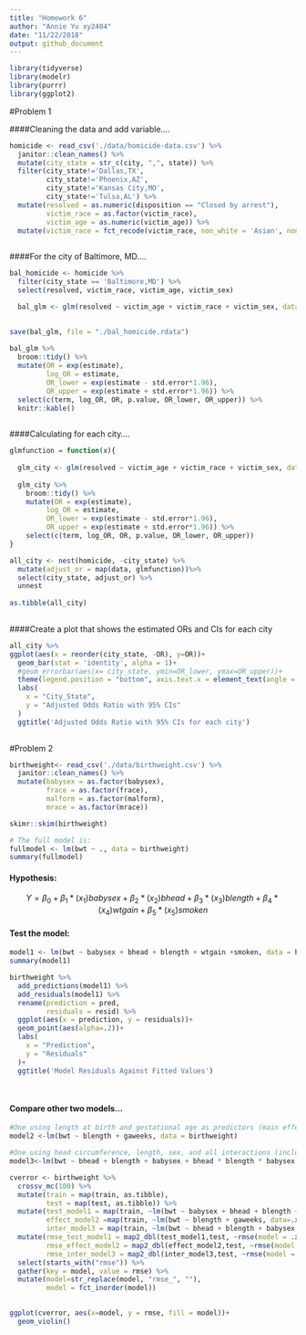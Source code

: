 ```yaml
---
title: "Homework 6"
author: "Annie Yu xy2404"
date: "11/22/2018"
output: github_document
---
```


```r
library(tidyverse)
library(modelr)
library(purrr)
library(ggplot2)
```

#Problem 1

####Cleaning the data and add variable....
```r
homicide <- read_csv('./data/homicide-data.csv') %>% 
  janitor::clean_names() %>%
  mutate(city_state = str_c(city, ",", state)) %>% 
  filter(city_state!='Dallas,TX',
         city_state!='Phoenix,AZ',
         city_state!='Kansas City,MO',
         city_state!='Tulsa,AL') %>%
  mutate(resolved = as.numeric(disposition == "Closed by arrest"),
         victim_race = as.factor(victim_race),
         victim_age = as.numeric(victim_age)) %>% 
  mutate(victim_race = fct_recode(victim_race, non_white = 'Asian', non_white = 'Black', non_white = 'Hispanic', non_white = 'Other', non_white = 'Unknown', white = 'White'))
  
```

####For the city of Baltimore, MD....
```r
bal_homicide <- homicide %>% 
  filter(city_state == 'Baltimore,MD') %>% 
  select(resolved, victim_race, victim_age, victim_sex) 

  bal_glm <- glm(resolved ~ victim_age + victim_race + victim_sex, data = bal_homicide, family = binomial())
  

save(bal_glm, file = "./bal_homicide.rdata")
  
bal_glm %>% 
  broom::tidy() %>% 
  mutate(OR = exp(estimate),
         log_OR = estimate,
         OR_lower = exp(estimate - std.error*1.96),
         OR_upper = exp(estimate + std.error*1.96)) %>% 
  select(c(term, log_OR, OR, p.value, OR_lower, OR_upper)) %>% 
  knitr::kable()
  
```

####Calculating for each city....
```r
glmfunction = function(x){
  
  glm_city <- glm(resolved ~ victim_age + victim_race + victim_sex, data = x, family = binomial())
  
  glm_city %>% 
    broom::tidy() %>% 
    mutate(OR = exp(estimate),
         log_OR = estimate,
         OR_lower = exp(estimate - std.error*1.96),
         OR_upper = exp(estimate + std.error*1.96)) %>% 
    select(c(term, log_OR, OR, p.value, OR_lower, OR_upper))
}

all_city <- nest(homicide, -city_state) %>% 
  mutate(adjust_or = map(data, glmfunction))%>% 
  select(city_state, adjust_or) %>% 
  unnest  
 
as.tibble(all_city)
  

```

####Create a plot that shows the estimated ORs and CIs for each city
```r
all_city %>% 
ggplot(aes(x = reorder(city_state, -OR), y=OR))+
  geom_bar(stat = 'identity', alpha = 1)+
  #geom_errorbar(aes(x= city_state, ymin=OR_lower, ymax=OR_upper))+
  theme(legend.position = "bottom", axis.text.x = element_text(angle = 90, hjust = 1), legend.key.width = unit(0.15,'cm')) +
  labs(
    x = "City_State",
    y = "Adjusted Odds Ratio with 95% CIs"
  )
  ggtitle('Adjusted Odds Ratio with 95% CIs for each city')
  
```

#Problem 2
```r
birthweight<- read_csv('./data/birthweight.csv') %>% 
  janitor::clean_names() %>%
  mutate(babysex = as.factor(babysex),
         frace = as.factor(frace),
         malform = as.factor(malform),
         mrace = as.factor(mrace))

skimr::skim(birthweight)

# The full model is:
fullmodel <- lm(bwt ~ ., data = birthweight)
summary(fullmodel)

```

#### Hypothesis:
$$
Y =\beta_0 + \beta_1*(x_{1})babysex + \beta_2*(x_{2})bhead +\beta_3*(x_{3})blength+\beta_4*(x_{4})wtgain+ \beta_5*(x_{5})smoken
$$

#### Test the model:
```r
model1 <- lm(bwt ~ babysex + bhead + blength + wtgain +smoken, data = birthweight )
summary(model1)

birthweight %>% 
  add_predictions(model1) %>% 
  add_residuals(model1) %>%
  rename(prediction = pred,
         residuals = resid) %>% 
  ggplot(aes(x = prediction, y = residuals))+
  geom_point(aes(alpha=.2))+
  labs(
    x = "Prediction",
    y = "Residuals"
  )+
  ggtitle('Model Residuals Against Fitted Values')
  
  
```


#### Compare other two models...
```r
#One using length at birth and gestational age as predictors (main effects only)
model2 <-lm(bwt ~ blength + gaweeks, data = birthweight)

#One using head circumference, length, sex, and all interactions (including the three-way interaction) between these
model3<-lm(bwt ~ bhead + blength + babysex + bhead * blength * babysex, data = birthweight)

cverror <- birthweight %>% 
  crossv_mc(100) %>% 
  mutate(train = map(train, as.tibble),
         test = map(test, as.tibble)) %>% 
  mutate(test_model1 = map(train, ~lm(bwt ~ babysex + bhead + blength + wtgain +smoken, data =.x)),
         effect_model2 =map(train, ~lm(bwt ~ blength + gaweeks, data=.x)),
         inter_model3 = map(train, ~lm(bwt ~ bhead + blength + babysex + bhead * blength * babysex, data=.x))) %>% 
  mutate(rmse_test_model1 = map2_dbl(test_model1,test, ~rmse(model = .x, data=.y)),
         rmse_effect_model2 = map2_dbl(effect_model2,test, ~rmse(model = .x, data=.y)),
         rmse_inter_model3 = map2_dbl(inter_model3,test, ~rmse(model = .x, data=.y))) %>% 
  select(starts_with("rmse")) %>% 
  gather(key = model, value = rmse) %>% 
  mutate(model=str_replace(model, "rmse_", ""),
         model = fct_inorder(model))
         
```


```r
ggplot(cverror, aes(x=model, y = rmse, fill = model))+
  geom_violin()
```

